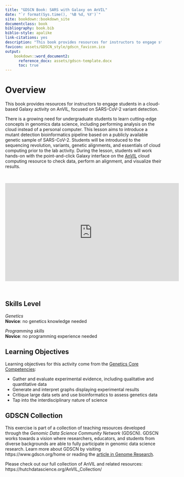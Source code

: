 ```yaml
---
title: "GDSCN Book: SARS with Galaxy on AnVIL"
date: "`r format(Sys.time(), '%B %d, %Y')`"
site: bookdown::bookdown_site
documentclass: book
bibliography: book.bib
biblio-style: apalike
link-citations: yes
description: "This book provides resources for instructors to engage students in a cloud-based Galaxy activity on AnVIL, focused on SARS-CoV-2 variant detection."
favicon: assets/GDSCN_style/gdscn_favicon.ico
output:
    bookdown::word_document2:
      reference_docx: assets/gdscn-template.docx
      toc: true
---
```


# Overview {-}

This book provides resources for instructors to engage students in a cloud-based Galaxy activity on AnVIL, focused on SARS-CoV-2 variant detection.

There is a growing need for undergraduate students to learn cutting-edge concepts in genomics data science, including performing analysis on the cloud instead of a personal computer. This lesson aims to introduce a mutant detection bioinformatics pipeline based on a publicly available genetic sample of SARS-CoV-2. Students will be introduced to the sequencing revolution, variants, genetic alignments, and essentials of cloud computing prior to the lab activity. During the lesson, students will work hands-on with the point-and-click Galaxy interface on the [AnVIL](https://anvilproject.org/) cloud computing resource to check data, perform an alignment, and visualize their results.

<br>

<iframe width="560" height="315" src="https://www.youtube-nocookie.com/embed/OFGa6x2bGHs" title="YouTube video player" frameborder="0" allow="accelerometer; autoplay; clipboard-write; encrypted-media; gyroscope; picture-in-picture" allowfullscreen></iframe>

<br>

## Skills Level {-}

<div class = "notice">
_Genetics_  
**Novice**: no genetics knowledge needed
 
_Programming skills_  
**Novice**: no programming experience needed
</div>

## Learning Objectives {-}

Learning objectives for this activity come from the [Genetics Core Competencies](https://genetics-gsa.org/education/genetics-learning-framework/):

- Gather and evaluate experimental evidence, including qualitative and quantitative data
- Generate and interpret graphs displaying experimental results
- Critique large data sets and use bioinformatics to assess genetics data
- Tap into the interdisciplinary nature of science

## GDSCN Collection {-}

This exercise is part of a collection of teaching resources developed through the *Genomic Data Science Community Network* (GDSCN). GDSCN works towards a vision where researchers, educators, and students from diverse backgrounds are able to fully participate in genomic data science research.  Learn more about GDSCN by visiting https://www.gdscn.org/home or reading the [article in Genome Research](https://doi.org/10.1101/gr.276496.121).

Please check out our full collection of AnVIL and related resources: https://hutchdatascience.org/AnVIL_Collection/

<note>
